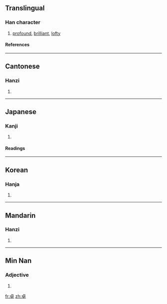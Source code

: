 ==Translingual==
===Han character===
{{Han char|rn=24|rad=十|as=06|sn=8|four=2140<sub>6</sub>|canj=卜日十 (YAJ)}}
# [[profound]], [[brilliant]], [[lofty]]
====References====
{{Han ref|kx=0156.290|dkj=02741|dj=0356.200|hdz=10061.060|uh=5353|ud=21331|bh=A8F4|bd=43252}}
----
==Cantonese==
===Hanzi===
{{yue-hanzi|jyut=|y=cheuk3}}
# {{defn|Cantonese}}
----
==Japanese==
===Kanji===
{{ja-kanji|grade=c|rs=十06}}
# {{defn|Japanese}} 
====Readings====
{{ja-readings|on=[[たく]] (taku)|kun=[[すぐれる]] (sugureru)}}
----
==Korean==
===Hanja===
{{ko-hanja|hangeul=탁|rv=tak|mr=t'ak}}
# {{defn|Korean}}
----

==Mandarin==
===Hanzi===
{{cmn-hanzi|pin=[[chán]] ([[chan2]]), [[shàn]] ([[shan4]]), [[zhuō]] ([[zhuo1]])|wg=ch'an<sup>2</sup>, shan<sup>4</sup>, cho<sup>1</sup>}}
# {{defn|Mandarin}}

----

==Min Nan==
===Adjective===
{{nan-adj|ts|poj=toh|pojt=toh|rs=十06}}

# {{defn|Min Nan}}

[[fr:卓]]
[[zh:卓]]